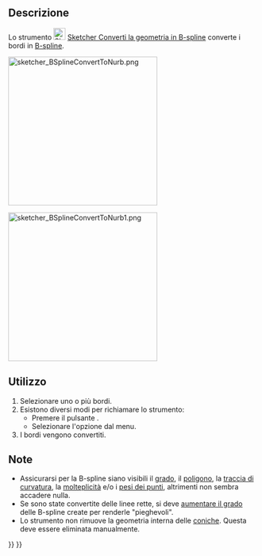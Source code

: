 <languages/>

{{Docnav/it
|[[Sketcher_DeleteAllConstraints/it|Elimina tutti i vincoli]]
|[[Sketcher_BSplineIncreaseDegree/it|Aumenta il grado della B-spline]]
|[[Sketcher_Workbench/it|Sketcher]]
|IconL=Sketcher_DeleteAllConstraints.svg
|IconR=Sketcher_BSplineIncreaseDegree.svg
|IconC=Workbench_Sketcher.svg
}}

{{GuiCommand/it
|Name=Sketcher BSplineConvertToNURBS
|MenuLocation=Schizzo → Strumenti Sketcher B-spline → Converti la geometria in B-spline
|Workbenches=[[Sketcher_Workbench/it|Sketcher]]
|Version=0.17
|SeeAlso=[[Sketcher_CreateBSpline/it|Crea B-spline]]
}}

<span id="Description"></span>
==Descrizione==

Lo strumento [[Image:Sketcher_BSplineConvertToNURBS.svg|24px]] [[Sketcher_BSplineConvertToNURBS/it|Sketcher Converti la geometria in B-spline]] converte i bordi in [[B-Splines/it|B-spline]].

[[File:sketcher_BSplineConvertToNurb.png|300px]]
{{Caption|Vari oggetti prima della conversione.}}

[[File:sketcher_BSplineConvertToNurb1.png|300px]]
{{Caption|Gli stessi oggetti dopo la conversione in B-spline.}}

<span id="Usage"></span>
==Utilizzo==

# Selezionare uno o più bordi.
# Esistono diversi modi per richiamare lo strumento:
#* Premere il pulsante {{Button|[[File:Sketcher_BSplineConvertToNURBS.svg|16px]] [[Sketcher_BSplineConvertToNURBS/it|Converti la geometria in B-spline]]}}.
#* Selezionare l'opzione {{MenuCommand|Schizzo → Strumenti Sketcher B-spline → [[Image:Sketcher_BSplineConvertToNURBS.svg|16px]] Converti la geometria in B-spline}} dal menu.
# I bordi vengono convertiti.

<span id="Notes"></span>
==Note==

* Assicurarsi per la B-spline siano visibili il [[Sketcher_BSplineDegree/it|grado]], il [[Sketcher_BSplinePolygon/it|poligono]], la  [[Sketcher_BSplineComb/it|traccia di curvatura]], la [[Sketcher_BSplineKnotMultiplicity/it|molteplicità]] e/o i [[Sketcher_BSplinePoleWeight/it|pesi dei punti]], altrimenti non sembra accadere nulla.
* Se sono state convertite delle linee rette, si deve [[Sketcher_BSplineIncreaseDegree/it|aumentare il grado]] delle B-spline create per renderle "pieghevoli".
* Lo strumento non rimuove la geometria interna delle [[Sketcher_Workbench/it#Sketcher_CompCreateConic|coniche]]. Questa deve essere eliminata manualmente.


{{Docnav/it
|[[Sketcher_DeleteAllConstraints/it|Elimina tutti i vincoli]]
|[[Sketcher_BSplineIncreaseDegree/it|Aumenta il grado della B-spline]]
|[[Sketcher_Workbench/it|Sketcher]]
|IconL=Sketcher_DeleteAllConstraints.svg
|IconR=Sketcher_BSplineIncreaseDegree.svg
|IconC=Workbench_Sketcher.svg
}}

{{Sketcher_Tools_navi{{#translation:}}}}
{{Userdocnavi{{#translation:}}}}